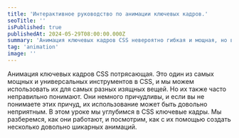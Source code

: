 ```yaml
---
title: 'Интерактивное руководство по анимации ключевых кадров.'
seoTitle: ''
isPublished: true
publishedAt: 2024-05-29T08:00:00.000Z
summary: 'Анимация ключевых кадров CSS невероятно гибкая и мощная, но в то же время она немного странная. В этом подробном руководстве мы узнаем, как работают ключевые кадры CSS с нуля, и посмотрим, как использовать их для создания высококачественной анимации.'
tag: 'animation'
image: ''
---
```


Анимация ключевых кадров CSS потрясающая. Это один из самых мощных и универсальных инструментов в CSS,
и мы можем использовать их для самых разных изящных вещей.
Но их также часто неправильно понимают. Они немного причудливы, и если вы не понимаете этих причуд,
их использование может быть довольно неприятным.
В этом уроке мы углубимся в CSS ключевые кадры. Мы разберемся, как они работают, и посмотрим, как с
их помощью создать несколько довольно шикарных анимаций.
